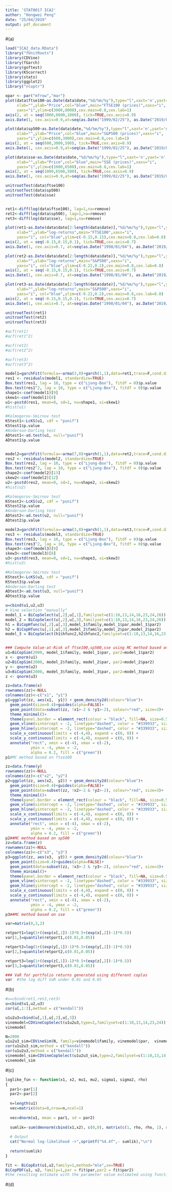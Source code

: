 ```yaml
---
title: 'STAT0017 ICA2'
author: "Hongwei Peng"
date: "25/04/2019"
output: pdf_document
---
```



#(a)


```r
load("ICA2_data.RData")
library("fUnitRoots")
library(CDVine)
library(fGarch)
library(goftest)
library(KScorrect)
library(stats)
library(ggplot2)
library("nloptr")
```
```r
opar <- par("mfrow","mar")
plot(data$ftse100~as.Date(data$date,"%d/%m/%y"),type="l",xaxt='n',yaxt='n',
     xlab="",ylab="Price",col="blue",main="FTSE100 (prices)",xaxs="i", 
     yaxs="i",ylim=c(3000,8000),cex.main=0.8,cex.lab=1)
axis(2, at = seq(3000,8000,1000), tick=TRUE,cex.axis=0.9)
axis.Date(1, cex.axis=0.9,at=seq(as.Date("1999/02/25"), as.Date("2019/02/28"), "4 years"))

plot(data$sp500~as.Date(data$date,"%d/%m/%y"),type="l",xaxt='n',yaxt='n',
     xlab="",ylab="Price",col="blue",main="S&P500 (prices)",xaxs="i", 
     yaxs="i",ylim=c(600,3000),cex.main=0.8,cex.lab=1)
axis(2, at = seq(600,3000,500), tick=TRUE,cex.axis=0.9)
axis.Date(1, cex.axis=0.9,at=seq(as.Date("1999/02/25"), as.Date("2019/02/28"), "4 years"))

plot(data$sse~as.Date(data$date,"%d/%m/%y"),type="l",xaxt='n',yaxt='n',
     xlab="",ylab="Price",col="blue",main="SSE (prices)",xaxs="i", 
     yaxs="i",ylim=c(1000,6500),cex.main=0.8,cex.lab=1)
axis(2, at = seq(1000,6500,500), tick=TRUE,cex.axis=0.9)
axis.Date(1, cex.axis=0.9,at=seq(as.Date("1999/02/25"), as.Date("2019/02/28"), "4 years"))

unitrootTest(data$ftse100)
unitrootTest(data$sp500)
unitrootTest(data$sse)


ret1<-diff(log(data$ftse100), lag=1,na=remove)
ret2<-diff(log(data$sp500), lag=1,na=remove)
ret3<-diff(log(data$sse), lag=1,na=remove)

plot(ret1~as.Date(data$date[2:length(data$date)],"%d/%m/%y"),type="l",yaxt='n',xaxt='n',
     xlab="",ylab="log-returns",main="FTSE100",xaxs="i", 
     yaxs="i", col="blue",ylim=c(-0.15,0.15),cex.main=0.8,cex.lab=0.8)
axis(2, at = seq(-0.15,0.15,0.1), tick=TRUE,cex.axis=0.7)
axis.Date(1, cex.axis=0.7, at=seq(as.Date("1998/01/04"), as.Date("2019/02/28"), "3 years"))

plot(ret2~as.Date(data$date[2:length(data$date)],"%d/%m/%y"),type="l",yaxt='n',xaxt='n',
     xlab="",ylab="log-returns",main="S&P500",xaxs="i", 
     yaxs="i", col="blue",ylim=c(-0.22,0.2),cex.main=0.8,cex.lab=0.8)
axis(2, at = seq(-0.15,0.15,0.1), tick=TRUE,cex.axis=0.7)
axis.Date(1, cex.axis=0.7, at=seq(as.Date("1998/01/04"), as.Date("2019/02/28"), "3 years"))

plot(ret3~as.Date(data$date[2:length(data$date)],"%d/%m/%y"),type="l",yaxt='n',xaxt='n',
     xlab="",ylab="log-returns",main="S&P500",xaxs="i", 
     yaxs="i", col="blue",ylim=c(-0.22,0.2),cex.main=0.8,cex.lab=0.8)
axis(2, at = seq(-0.15,0.15,0.1), tick=TRUE,cex.axis=0.7)
axis.Date(1, cex.axis=0.7, at=seq(as.Date("1998/01/04"), as.Date("2019/02/28"), "3 years"))

unitrootTest(ret1)
unitrootTest(ret2)
unitrootTest(ret3)

#acf(ret1)
#acf(ret1^2)

#acf(ret2)
#acf(ret2^2)

#acf(ret3)
#acf(ret3^2)

model1=garchFit(formula=~arma(3,0)+garch(1,1),data=ret1,trace=F,cond.dist="sstd")
res1 <- residuals(model1, standardize=TRUE)
Box.test(res1, lag = 10, type = c("Ljung-Box"), fitdf = 0)$p.value
Box.test(res1^2, lag = 10, type = c("Ljung-Box"), fitdf = 0)$p.value
shape1<-coef(model1)[9]
skew1<-coef(model1)[8]
u1<-psstd(res1, mean=0, sd=1, nu=shape1, xi=skew1)
#hist(u1)

#Kolmogorov-Smirnov test
KStest1<-LcKS(u1, cdf = "punif")
KStest1$p.value
#Anderson-Darling test
ADtest1<-ad.test(u1, null="punif")
ADtest1$p.value


model2=garchFit(formula=~arma(7,0)+garch(1,1),data=ret2,trace=F,cond.dist="sstd")
res2 <- residuals(model2, standardize=TRUE)
Box.test(res2, lag = 10, type = c("Ljung-Box"), fitdf = 0)$p.value
Box.test(res2^2, lag = 10, type = c("Ljung-Box"), fitdf = 0)$p.value
shape2<-coef(model2)[13]
skew2<-coef(model2)[12]
u2<-psstd(res2, mean=0, sd=1, nu=shape2, xi=skew2)
#hist(u2)

#Kolmogorov-Smirnov test
KStest2<-LcKS(u2, cdf = "punif")
KStest2$p.value
#Anderson-Darling test
ADtest2<-ad.test(u2, null="punif")
ADtest2$p.value

model3=garchFit(formula=~arma(3,0)+garch(1,1),data=ret3,trace=F,cond.dist="sstd")
res3 <- residuals(model3, standardize=TRUE)
Box.test(res3, lag = 10, type = c("Ljung-Box"), fitdf = 0)$p.value
Box.test(res3^2, lag = 10, type = c("Ljung-Box"), fitdf = 0)$p.value
shape3<-coef(model3)[9]
skew3<-coef(model3)[8]
u3<-psstd(res3, mean=0, sd=1, nu=shape3, xi=skew3)
#hist(u3)

#Kolmogorov-Smirnov test
KStest3<-LcKS(u3, cdf = "punif")
KStest3$p.value
#Anderson-Darling test
ADtest3<-ad.test(u3, null="punif")
ADtest3$p.value


```
```r
u=cbind(u1,u2,u3)
# Vine selection "manually"
model_1 = BiCopSelect(u[,2],u[,1],familyset=c(1:10,13,14,16,23,24,26))
model_2 = BiCopSelect(u[,2],u[,3],familyset=c(1:10,13,14,16,23,24,26))
h1 = BiCopHfunc(u[,2],u[,3],model_1$family,model_1$par,model_1$par2)
h2 = BiCopHfunc(u[,1],u[,3],model_2$family,model_2$par,model_2$par2)
model_3 = BiCopSelect(h1$hfunc2,h2$hfunc2,familyset=c(1:10,13,14,16,23,24,26))


### Compute Value-at-Risk of ftse100,sp500,sse using MC method based on copulas
u1=BiCopSim(2000, model_1$family, model_1$par, par2=model_1$par2)
x <- qnorm(u1)
u2=BiCopSim(2000, model_2$family, model_2$par, par2=model_2$par2)
y <- qnorm(u2)
u3=BiCopSim(2000, model_3$family, model_3$par, par2=model_3$par2)
z <- qnorm(u3)

zz=data.frame(x)
rownames(zz)<-NULL
colnames(zz)<-c("x1", "y1")
p1=ggplot(zz, aes(x1,  y1)) + geom_density2d(colour="blue")+
  geom_point(size=0.4)+guides(alpha=FALSE)+
  geom_point(data=subset(zz, !x1>-2 & !y1>-2), colour="red", size=3)+
  theme_minimal()+
  theme(panel.border = element_rect(colour = "black", fill=NA, size=0.5),text=element_text(size=14))+ 
  geom_vline(xintercept = -2, linetype="dashed", color = "#339933", size=1)+ 
  geom_hline(yintercept = -2, linetype="dashed", color = "#339933", size=1)+  
  scale_x_continuous(limits = c(-4,4), expand = c(0, 0)) +
  scale_y_continuous(limits = c(-4,4), expand = c(0, 0)) +
  annotate("rect", xmin = c(-4), xmax = c(-2),
           ymin = -4, ymax = -2,
           alpha = 0.2, fill = c("green")) 
p1#MC method based on ftse100

zz=data.frame(y)
rownames(zz)<-NULL
colnames(zz)<-c("x2", "y2")
p2=ggplot(zz, aes(x2,  y2)) + geom_density2d(colour="blue")+
  geom_point(size=0.4)+guides(alpha=FALSE)+
  geom_point(data=subset(zz, !x2>-2 & !y2>-2), colour="red", size=3)+
  theme_minimal()+
  theme(panel.border = element_rect(colour = "black", fill=NA, size=0.5),text=element_text(size=14))+ 
  geom_vline(xintercept = -2, linetype="dashed", color = "#339933", size=1)+ 
  geom_hline(yintercept = -2, linetype="dashed", color = "#339933", size=1)+  
  scale_x_continuous(limits = c(-4,4), expand = c(0, 0)) +
  scale_y_continuous(limits = c(-4,4), expand = c(0, 0)) +
  annotate("rect", xmin = c(-4), xmax = c(-2),
           ymin = -4, ymax = -2,
           alpha = 0.2, fill = c("green")) 
p2##MC method based on sp500 
zz=data.frame(z)
rownames(zz)<-NULL
colnames(zz)<-c("x3", "y3")
p3=ggplot(zz, aes(x3,  y3)) + geom_density2d(colour="blue")+
  geom_point(size=0.4)+guides(alpha=FALSE)+
  geom_point(data=subset(zz, !x3>-2 & !y3>-2), colour="red", size=3)+
  theme_minimal()+
  theme(panel.border = element_rect(colour = "black", fill=NA, size=0.5),text=element_text(size=14))+ 
  geom_vline(xintercept = -2, linetype="dashed", color = "#339933", size=1)+ 
  geom_hline(yintercept = -2, linetype="dashed", color = "#339933", size=1)+  
  scale_x_continuous(limits = c(-4,4), expand = c(0, 0)) +
  scale_y_continuous(limits = c(-4,4), expand = c(0, 0)) +
  annotate("rect", xmin = c(-4), xmax = c(-2),
           ymin = -4, ymax = -2,
           alpha = 0.2, fill = c("green")) 
p3##MC method based on sse

var=matrix(0,3,2)

retport1=log(1+((exp(x[,1])-1)*0.5+(exp(x[,2])-1)*0.5))
var[1,]=quantile(retport1,c(0.01,0.05))

retport2=log(1+((exp(y[,1])-1)*0.5+(exp(y[,2])-1)*0.5))
var[2,]=quantile(retport2,c(0.01,0.05))

retport3=log(1+((exp(z[,1])-1)*0.5+(exp(z[,2])-1)*0.5))
var[3,]=quantile(retport3,c(0.01,0.05))

### VaR for portfolio returns generated using different coplas
var  #the log diff VaR under 0.01 and 0.05

```


#(b)

```r

#u=cbind(ret1,ret2,ret3)
u=cbind(u1,u2,u3)
cor(u[,1:3],method = c("kendall"))

u1u2u3=cbind(u[,1],u[,2],u[,3])
vinemodel=CDVineCopSelect(u1u2u3,type=2,familyset=c(1:10,13,14,23,24))
vinemodel

N=2000
u1u2u3_sim=CDVineSim(N, family=vinemodel$family, vinemodel$par,  vinemodel$par2, type=2)
cor(u1u2u3_sim,method = c("kendall"))
cor(u1u2u3,method = c("kendall"))
vinemodel_sim=CDVineCopSelect(u1u2u3_sim,type=2,familyset=c(1:10,13,14,23,24))
vinemodel_sim

```


#(c)

```r

loglike_fun <- function(x1, x2, mu1, mu2, sigma1, sigma2, rho) 
{         
  par1<-par[1]
  par2<-par[2]
  
  n=length(u1)
  vec=matrix(data=0,nrow=n,ncol=1)
  
  vec=dnorm(u1, mean = par1, sd = par2)  
  
  sumlik=-sum(dmvnorm(cbind(x1,x2), c(0,0), matrix(c(1, rho, rho, 1), ncol=2), log=T));
  
  # Output
  cat("Normal log-likelihood ->",sprintf("%4.4f",- sumlik),"\n")
  
  return(sumlik)
}

```

```r
fit <- BiCopEst(u1,u2,family=1,method="mle",se=TRUE) 
BiCopPDF(u1, u2, family=1,par = fit$par,par2 = fit$par2) 
#the resulting estimate with the parameter value estimated using function BiCopEst.
```


#(d)